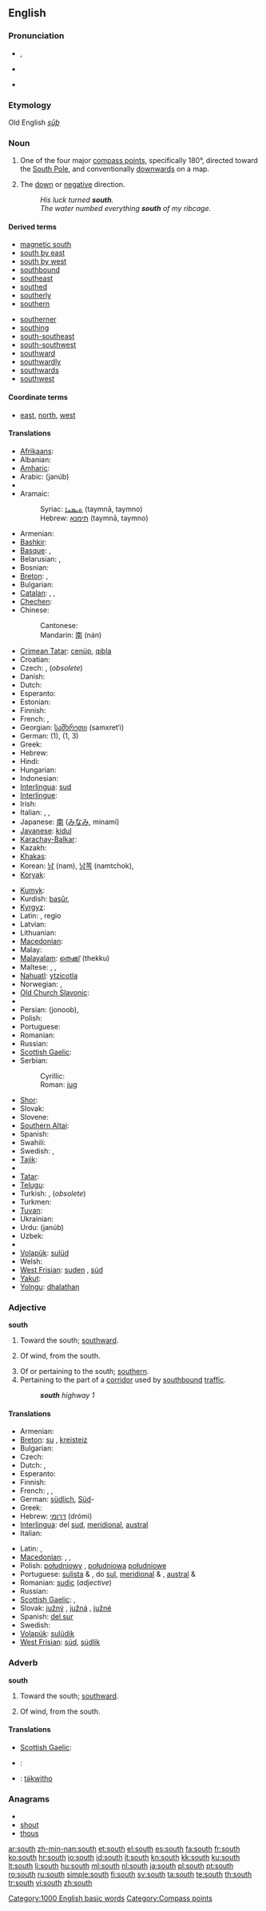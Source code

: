 {{wikipedia}}
{{also|South}}
==English==

===Pronunciation===
* {{IPA|/saʊθ/}}, {{SAMPA|/saUT/}}
* {{audio|en-us-south.ogg|Audio (US)}}
* {{audio|En-uk-south.ogg|Audio (UK)}}
*: {{rhymes|aʊθ}}

===Etymology===
Old English ''[[sūþ]]''

===Noun===
{{en-noun|-}}

# One of the four major [[compass point]]s, specifically 180°, directed toward the [[South Pole]], and conventionally [[downwards]] on a map.
# {{figurative}} The [[down]] or [[negative]] direction.
#: ''His luck turned '''south'''.''
#: ''The water numbed everything '''south''' of my ribcage.''

====Derived terms====
{{top2}}
* [[magnetic south]]
* [[south by east]]
* [[south by west]]
* [[southbound]]
* [[southeast]]
* [[southed]]
* [[southerly]]
* [[southern]]
{{mid2}}
* [[southerner]]
* [[southing]]
* [[south-southeast]]
* [[south-southwest]]
* [[southward]]
* [[southwardly]]
* [[southwards]]
* [[southwest]]
{{bottom2}}

====Coordinate terms====
* {{sense|compass point}} [[east]], [[north]], [[west]]

====Translations====
{{trans-top|compass point}}
* [[Afrikaans]]: {{t-|af|suid|xs=Afrikaans}}
* Albanian: {{t-|sq|jug|m|xs=Albanian}}
* [[Amharic]]: {{t|am|ደቡብ|tr=däbub|sc=Ethi|xs=Amharic}}
* Arabic: {{Arab|[[جنوب]]}} (janúb)
* {{trreq|Aragonese}}
* Aramaic:
*: Syriac: [[ܬܝܡܢܐ]] (taymnā, taymno) {{f}}
*: Hebrew: [[תימנא]] (taymnā, taymno) {{f}}
* Armenian: {{t-|hy|հարավ|tr=harav}}
* [[Bashkir]]: {{tø|ba|көньяҡ|tr=könyaq|sc=Cyrl|xs=Bashkir}}
* [[Basque]]: {{t|eu|hego|xs=Basque}}, {{t|eu|hegoalde|xs=Basque}}
* Belarusian: {{t|be|поўдзень|m|tr=póŭdzen′|xs=Belarusian}},  {{t|be|poŭdzień|m|xs=Belarusian}}
* Bosnian: {{t-|bs|jug|m}}
* [[Breton]]: {{t-|br|su|m|xs=Breton}}, {{t|br|kreisteiz|m|xs=Breton}}
* Bulgarian: {{t+|bg|юг|m|tr=jug}}
* [[Catalan]]: {{t-|ca|sud|m}}, {{t|ca|migdia|m}}, {{t|ca|migjorn|m}}
* [[Chechen]]: {{tø|ce|къилбе|tr=q̇ilbe|sc=Cyrl}}
* Chinese:
*: Cantonese: {{tø|yue|南|tr=naam4|sc=Hani|xs=Cantonese}}
*: Mandarin: [[南]] (nán)
* [[Crimean Tatar]]: [[cenüp]], [[qıbla]]
* Croatian: {{t+|hr|jug|m}}
* Czech: {{t+|cs|jih|m}}, {{t+|cs|poledne|n}} (''obsolete'')
* Danish: {{t+|da|syd}}
* Dutch: {{t+|nl|zuiden|n}}
* Esperanto: {{t-|eo|sudo|xs=Esperanto}}
* Estonian: {{t-|et|lõuna}}
* Finnish: {{t+|fi|etelä}}
* French: {{t+|fr|sud|m}}, {{t+|fr|midi|m}}
* Georgian: [[სამხრეთი]] (samxret‘i)
* German: {{t+|de|Süden|m}} (1), {{t+|de|Süd}} (1, 3)
* Greek: {{t+|el|νότος|m|tr=nótos}}
* Hebrew: {{t+|he|דרום|m|tr=darόm}}
* Hindi: {{t-|hi|दक्षिण|xs=Hindi}}
* Hungarian: {{t+|hu|dél}}
* Indonesian: {{t+|id|selatan|xs=Indonesian}}
* [[Interlingua]]: [[sud]]
* [[Interlingue]]: {{t-|ie|sude|xs=Interlingue}}
* Irish: {{t-|ga|deisceart|m|xs=Irish}}
* Italian: {{t+|it|sud}}, {{t+|it|mezzogiorno}}, {{t+|it|meridione}}
* Japanese: [[南]] ([[みなみ]], minamí)
* [[Javanese]]: [[kidul]]
* [[Karachay-Balkar]]: {{tø|krc|къыбыла|tr=qıbıla|sc=Cyrl}}
* Kazakh: {{t|kk|оңтүстік|tr=oñtüstik|sc=Cyrl|xs=Kazakh}}
* [[Khakas]]: {{tø|kjh|ӱстінзарых|tr=üstínzarıx|sc=Cyrl}}
* Korean: [[남]] (nam), [[남쪽]] (namtchok), {{t|ko|南|tr=nam|sc=Kore}}
* [[Koryak]]: {{tø|kpy|эвʼтылаӈӄал|tr=ewtəlañqal|sc=Cyrl}}
{{trans-mid}}
* [[Kumyk]]: {{tø|kum|къыбла|tr=qıbla|sc=Cyrl}}
* Kurdish: [[başûr]], {{ku-Arab|[[باشور]]}}
* [[Kyrgyz]]: {{t-|ky|түштүк|tr=tüştük|sc=Cyrl|xs=Kyrgyz}}
* Latin: {{t+|la|meridies|m}}, regio {{t+|la|australis|f}}
* Latvian: {{t|lv|dienvidi|m|p|xs=Latvian}}
* Lithuanian: {{t+|lt|pietūs|m|p|xs=Lithuanian}}
* [[Macedonian]]: {{t-|mk|југ|m|tr=jug}}
* Malay: {{t-|ms|selatan|xs=Malay}}
* [[Malayalam]]: [[തെക്ക്]] (thekku)
* Maltese: {{t|mt|nofsinhar|xs=Maltese}}, {{t-|mt|sud|xs=Maltese}}, {{t|mt|t'isfel|xs=Maltese}}
* [[Nahuatl]]: [[ytzicotla]]
* Norwegian: {{t+|no|sør}}, {{t-|no|syd}}
* [[Old Church Slavonic]]: {{tø|cu|югъ|m|tr=jugŭ|sc=Cyrs}}
* {{trreq|Oriya}}
* Persian: {{fa-Arab|[[جنوب]]}} (jonoob),  {{t|fa|نیمروز|tr=nimruz|xs=Persian}}
* Polish: {{t+|pl|południe|n}}
* Portuguese: {{t+|pt|sul|m}}
* Romanian: {{t+|ro|sud|n}}
* Russian: {{t+|ru|юг|m|tr=jug}}
* [[Scottish Gaelic]]: {{t-|gd|deas|f|xs=Scottish Gaelic}}
* Serbian:
*: Cyrillic: {{t-|sr|југ|m|sc=Cyrl}}
*: Roman: [[jug#Serbian|jug]] {{m}}
* [[Shor]]: {{tø|cjs|кÿнегей|tr=künegey|sc=Cyrl}}
* Slovak: {{t-|sk|juh|m}}
* Slovene: {{t+|sl|jug|m}}
* [[Southern Altai]]: {{tø|alt|тӱштӱк|tr=tüştük|sc=Cyrl}}
* Spanish: {{t+|es|sur|m}}
* Swahili: {{t+|sw|kusini|xs=Swahili}}
* Swedish: {{t+|sv|söder}},  {{t+|sv|syd}}
* [[Tajik]]: {{t-|tg|ҷануб|tr=canub|sc=Cyrl|xs=Tajik}}
* {{trreq|Tamil}}
* [[Tatar]]: {{t|tt|könyaq|xs=Tatar}}
* [[Telugu]]: {{t|te|దక్షిణం|tr=dakshiNaM}}
* Turkish: {{t+|tr|güney}}, {{t|tr|cenup}} (''obsolete'')
* Turkmen: {{t-|tk|günorta|xs=Turkmen}}
* [[Tuvan]]: {{tø|tyv|мурнуу чүк|tr=murnuu çük|sc=Cyrl}}
* Ukrainian: {{t|uk|південь|m|tr=pívden′|xs=Ukrainian}}
* Urdu: {{ur-Arab|[[جنوب]]}} (janúb) {{m}}
* Uzbek: {{t|uz|janub|xs=Uzbek}}
* {{trreq|Vietnamese}}
* [[Volapük]]: [[sulüd]]
* Welsh: {{t-|cy|de|xs=Welsh}}
* [[West Frisian]]: [[suden]] {{n}}, [[súd]]
* [[Yakut]]: {{tø|sah|соҕуруу|tr=soğuruu|sc=Cyrl}}
* [[Yolngu]]: [[dhalathaŋ]]
{{trans-bottom}}

===Adjective===
'''south'''

# Toward the south; [[southward]].
# {{meteorology}} Of wind, from the south.
# Of or pertaining to the south; [[southern]].
# Pertaining to the part of a [[corridor]] used by [[southbound]] [[traffic]].
#: '''''south''' highway 1''

====Translations====
{{trans-top|of or pertaining to the south}}
* Armenian: {{t-|hy|հարավային|tr=haravayin}}
* [[Breton]]: [[su]] {{m}}, [[kreisteiz]] {{m}}
* Bulgarian: {{t-|bg|южен|m|tr=júžen}}
* Czech: {{t+|cs|jižní}}
* Dutch: {{t+|nl|zuid}}, {{t-|nl|zuidelijk}}
* Esperanto: {{t-|eo|suda|xs=Esperanto}}
* Finnish: {{t+|fi|eteläinen}}
* French: {{t+|fr|sud}}, {{t+|fr|méridional}}, {{t+|fr|austral}}
* German: [[südlich]], [[Süd]]-
* Greek: {{t+|el|νότιος|tr=nótios}}
* Hebrew: [[דרומי]] (drómi)
* [[Interlingua]]: del [[sud]], [[meridional]], [[austral]]
* Italian: {{t+|it|meridionale}}
{{trans-mid}}
* Latin: {{t+|la|australis|m|f}}, {{t-|la|australe|n}}
* [[Macedonian]]: {{t|mk|јужен|m|tr=júžen}},  {{t|mk|јужна|f|tr=júžna}},  {{t-|mk|јужно|n|tr=júžno}}
* Polish: [[południowy]] {{m}}, [[południowa]] {{f}} [[południowe]] {{n}}
* Portuguese: [[sulista]] {{m}} & {{f}}, do [[sul]], [[meridional]] {{m}} & {{f}}, [[austral]] {{m}} & {{f}}
* Romanian: [[sudic]] (''adjective'')
* Russian: {{t+|ru|южный|tr=júžyj}}
* [[Scottish Gaelic]]: {{t-|gd|deas|xs=Scottish Gaelic}},  {{t-|gd|a deas|xs=Scottish Gaelic}}
* Slovak: [[južný]] {{m}}, [[južná]] {{f}}, [[južné]] {{n}}
* Spanish: [[del sur]]
* Swedish: {{t+|sv|syd}}
* [[Volapük]]: [[sulüdik]]
* [[West Frisian]]: [[súd]], [[súdlik]]
{{trans-bottom}}

===Adverb===
'''south'''

# Toward the south; [[southward]].
# {{meteorology}} Of wind, from the south.

====Translations====
{{trans-top|towards the south}}
* [[Scottish Gaelic]]: {{t-|gd|a deas|xs=Scottish Gaelic}}
{{trans-mid}}
{{trans-bottom}}

{{trans-top|of wind: from the south}}
{{trans-mid}}
{{trans-bottom}}

{{checktrans-top}}
* {{ttbc|Italian}}: {{t+|it|sud}}
* {{ttbc|Taos}}: [[tə́kwitho]]
{{trans-bottom}}

===Anagrams===
* {{alphagram|hostu}}
* [[shout#English|shout]]
* [[thous#English|thous]]

[[Category:1000 English basic words]]
[[Category:Compass points]]

[[ar:south]]
[[zh-min-nan:south]]
[[et:south]]
[[el:south]]
[[es:south]]
[[fa:south]]
[[fr:south]]
[[ko:south]]
[[hr:south]]
[[io:south]]
[[id:south]]
[[it:south]]
[[kn:south]]
[[kk:south]]
[[ku:south]]
[[lt:south]]
[[li:south]]
[[hu:south]]
[[ml:south]]
[[nl:south]]
[[ja:south]]
[[pl:south]]
[[pt:south]]
[[ro:south]]
[[ru:south]]
[[simple:south]]
[[fi:south]]
[[sv:south]]
[[ta:south]]
[[te:south]]
[[th:south]]
[[tr:south]]
[[vi:south]]
[[zh:south]]